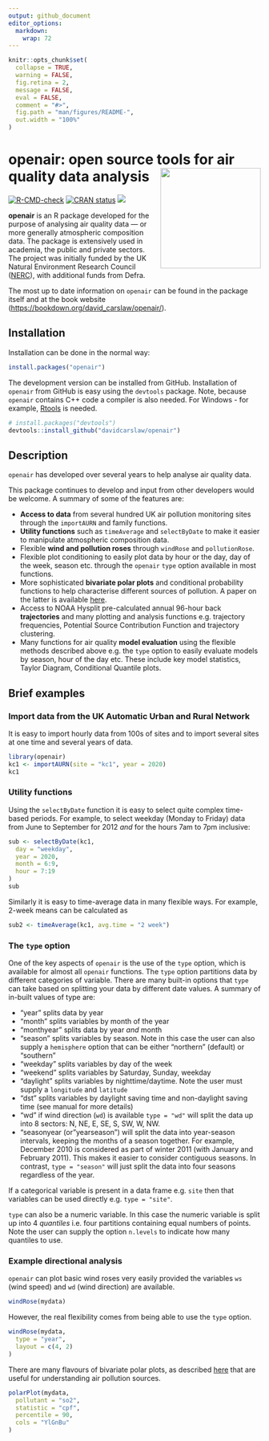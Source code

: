 ```yaml
---
output: github_document
editor_options: 
  markdown: 
    wrap: 72
---
```


<!-- README.md is generated from README.Rmd. Please edit that file -->

```r
knitr::opts_chunk$set(
  collapse = TRUE,
  warning = FALSE,
  fig.retina = 2,
  message = FALSE,
  eval = FALSE,
  comment = "#>",
  fig.path = "man/figures/README-",
  out.width = "100%"
)
```

# openair: open source tools for air quality data analysis <img src="man/figures/logo.png" align="right" height="200"/>

<!-- badges: start -->

[![R-CMD-check](https://github.com/davidcarslaw/openair/workflows/R-CMD-check/badge.svg)](https://github.com/davidcarslaw/openair/actions)
[![CRAN
status](https://www.r-pkg.org/badges/version/openair)](https://CRAN.R-project.org/package=openair)
![](http://cranlogs.r-pkg.org/badges/grand-total/openair)
<!-- badges: end -->

**openair** is an R package developed for the purpose of analysing air
quality data --- or more generally atmospheric composition data. The
package is extensively used in academia, the public and private sectors.
The project was initially funded by the UK Natural Environment Research
Council ([NERC](https://www.ukri.org/councils/nerc/)), with additional funds from
Defra.

The most up to date information on `openair` can be found in the package
itself and at the book website
(<https://bookdown.org/david_carslaw/openair/>).

## Installation

Installation can be done in the normal way:

```r
install.packages("openair")
```

The development version can be installed from GitHub. Installation of
`openair` from GitHub is easy using the `devtools` package. Note,
because `openair` contains C++ code a compiler is also needed. For
Windows - for example,
[Rtools](https://cran.r-project.org/bin/windows/Rtools/) is needed.

``` r
# install.packages("devtools")
devtools::install_github("davidcarslaw/openair")
```

## Description

`openair` has developed over several years to help analyse air quality
data.

This package continues to develop and input from other developers would
be welcome. A summary of some of the features are:

-   **Access to data** from several hundred UK air pollution monitoring
    sites through the `importAURN` and family functions.
-   **Utility functions** such as `timeAverage` and `selectByDate` to
    make it easier to manipulate atmospheric composition data.
-   Flexible **wind and pollution roses** through `windRose` and
    `pollutionRose`.
-   Flexible plot conditioning to easily plot data by hour or the day,
    day of the week, season etc. through the `openair` `type` option
    available in most functions.
-   More sophisticated **bivariate polar plots** and conditional
    probability functions to help characterise different sources of
    pollution. A paper on the latter is available
    [here](https://www.sciencedirect.com/science/article/pii/S1364815214001339).
-   Access to NOAA Hysplit pre-calculated annual 96-hour back
    **trajectories** and many plotting and analysis functions e.g.
    trajectory frequencies, Potential Source Contribution Function and
    trajectory clustering.
-   Many functions for air quality **model evaluation** using the
    flexible methods described above e.g. the `type` option to easily
    evaluate models by season, hour of the day etc. These include key
    model statistics, Taylor Diagram, Conditional Quantile plots.

## Brief examples

### Import data from the UK Automatic Urban and Rural Network

It is easy to import hourly data from 100s of sites and to import
several sites at one time and several years of data.

```r
library(openair)
kc1 <- importAURN(site = "kc1", year = 2020)
kc1
```

### Utility functions

Using the `selectByDate` function it is easy to select quite complex
time-based periods. For example, to select weekday (Monday to Friday)
data from June to September for 2012 *and* for the hours 7am to 7pm
inclusive:

```r
sub <- selectByDate(kc1,
  day = "weekday",
  year = 2020,
  month = 6:9,
  hour = 7:19
)
sub
```

Similarly it is easy to time-average data in many flexible ways. For
example, 2-week means can be calculated as

```r
sub2 <- timeAverage(kc1, avg.time = "2 week")
```

### The `type` option

One of the key aspects of `openair` is the use of the `type` option,
which is available for almost all `openair` functions. The `type` option
partitions data by different categories of variable. There are many
built-in options that `type` can take based on splitting your data by
different date values. A summary of in-built values of type are:

-   "year" splits data by year
-   "month" splits variables by month of the year
-   "monthyear" splits data by year *and* month
-   "season" splits variables by season. Note in this case the user can
    also supply a `hemisphere` option that can be either "northern"
    (default) or "southern"
-   "weekday" splits variables by day of the week
-   "weekend" splits variables by Saturday, Sunday, weekday
-   "daylight" splits variables by nighttime/daytime. Note the user must
    supply a `longitude` and `latitude`
-   "dst" splits variables by daylight saving time and non-daylight
    saving time (see manual for more details)
-   "wd" if wind direction (`wd`) is available `type = "wd"` will split
    the data up into 8 sectors: N, NE, E, SE, S, SW, W, NW.
-   "seasonyear (or"yearseason") will split the data into year-season
    intervals, keeping the months of a season together. For example,
    December 2010 is considered as part of winter 2011 (with January and
    February 2011). This makes it easier to consider contiguous seasons.
    In contrast, `type = "season"` will just split the data into four
    seasons regardless of the year.

If a categorical variable is present in a data frame e.g. `site` then
that variables can be used directly e.g. `type = "site"`.

`type` can also be a numeric variable. In this case the numeric variable
is split up into 4 *quantiles* i.e. four partitions containing equal
numbers of points. Note the user can supply the option `n.levels` to
indicate how many quantiles to use.

### Example directional analysis

`openair` can plot basic wind roses very easily provided the variables
`ws` (wind speed) and `wd` (wind direction) are available.

```r
windRose(mydata)
```

However, the real flexibility comes from being able to use the `type`
option.

```r
windRose(mydata,
  type = "year",
  layout = c(4, 2)
)
```

There are many flavours of bivariate polar plots, as described
[here](https://bookdown.org/david_carslaw/openair/sections/directional-analysis/polar-plots.html) that
are useful for understanding air pollution sources.

```r
polarPlot(mydata,
  pollutant = "so2",
  statistic = "cpf",
  percentile = 90,
  cols = "YlGnBu"
)
```
